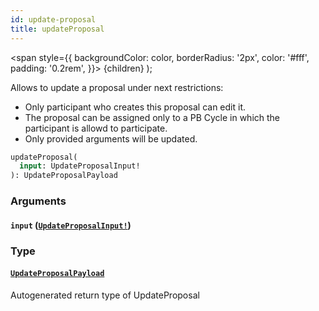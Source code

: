 ```yaml
---
id: update-proposal
title: updateProposal
---
```


<span
style={{
      backgroundColor: color,
      borderRadius: '2px',
      color: '#fff',
      padding: '0.2rem',
    }}>
{children}
</span>
);

Allows to update a proposal under next restrictions:

- Only participant who creates this proposal can edit it.
- The proposal can be assigned only to a PB Cycle in which the participant is allowd to participate.
- Only provided arguments will be updated.

```graphql
updateProposal(
  input: UpdateProposalInput!
): UpdateProposalPayload

```

### Arguments

#### `input` ([`UpdateProposalInput!`](/api/inputs/update-proposal-input))

### Type

#### [`UpdateProposalPayload`](/api/objects/update-proposal-payload)

Autogenerated return type of UpdateProposal
